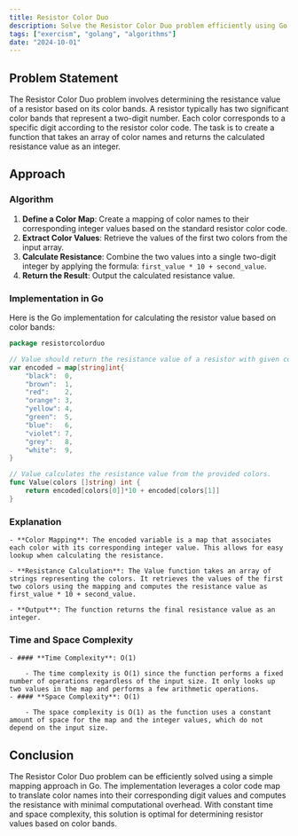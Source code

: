 ```yaml
---
title: Resistor Color Duo
description: Solve the Resistor Color Duo problem efficiently using Go.
tags: ["exercism", "golang", "algorithms"]
date: "2024-10-01"
---
```


## Problem Statement

The Resistor Color Duo problem involves determining the resistance value of a resistor based on its color bands. A resistor typically has two significant color bands that represent a two-digit number. Each color corresponds to a specific digit according to the resistor color code. The task is to create a function that takes an array of color names and returns the calculated resistance value as an integer.

## Approach

### Algorithm

1. **Define a Color Map**: Create a mapping of color names to their corresponding integer values based on the standard resistor color code.
2. **Extract Color Values**: Retrieve the values of the first two colors from the input array.
3. **Calculate Resistance**: Combine the two values into a single two-digit integer by applying the formula: `first_value * 10 + second_value`.
4. **Return the Result**: Output the calculated resistance value.

### Implementation in Go

Here is the Go implementation for calculating the resistor value based on color bands:

```go
package resistorcolorduo

// Value should return the resistance value of a resistor with given colors.
var encoded = map[string]int{
	"black":  0,
	"brown":  1,
	"red":    2,
	"orange": 3,
	"yellow": 4,
	"green":  5,
	"blue":   6,
	"violet": 7,
	"grey":   8,
	"white":  9,
}

// Value calculates the resistance value from the provided colors.
func Value(colors []string) int {
	return encoded[colors[0]]*10 + encoded[colors[1]]
}
```

### Explanation
    - **Color Mapping**: The encoded variable is a map that associates each color with its corresponding integer value. This allows for easy lookup when calculating the resistance.

    - **Resistance Calculation**: The Value function takes an array of strings representing the colors. It retrieves the values of the first two colors using the mapping and computes the resistance value as first_value * 10 + second_value.

    - **Output**: The function returns the final resistance value as an integer.

### **Time and Space Complexity**
    - #### **Time Complexity**: O(1)

        - The time complexity is O(1) since the function performs a fixed number of operations regardless of the input size. It only looks up two values in the map and performs a few arithmetic operations.
    - #### **Space Complexity**: O(1)

        - The space complexity is O(1) as the function uses a constant amount of space for the map and the integer values, which do not depend on the input size.

## Conclusion
The Resistor Color Duo problem can be efficiently solved using a simple mapping approach in Go. The implementation leverages a color code map to translate color names into their corresponding digit values and computes the resistance with minimal computational overhead. With constant time and space complexity, this solution is optimal for determining resistor values based on color bands.